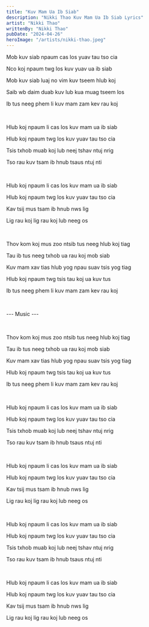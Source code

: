 ```yaml
---
title: "Kuv Mam Ua Ib Siab"
description: "Nikki Thao Kuv Mam Ua Ib Siab Lyrics"
artist: "Nikki Thao"
writtenBy: "Nikki Thao"
pubDate: "2024-04-26"
heroImage: "/artists/nikki-thao.jpeg"
---
```


Mob kuv siab npaum cas los yuav tau tso cia

Nco koj npaum twg los kuv yuav ua ib siab

Mob kuv siab luaj no vim kuv tseem hlub koj

Saib wb daim duab kuv lub kua muag tseem los

Ib tus neeg phem li kuv mam zam kev rau koj

<br />

Hlub koj npaum li cas los kuv mam ua ib siab

Hlub koj npaum twg los kuv yuav tau tso cia

Tsis txhob muab koj lub neej tshav ntuj nrig

Tso rau kuv tsam ib hnub tsaus ntuj nti

<br />

Hlub koj npaum li cas los kuv mam ua ib siab

Hlub koj npaum twg los kuv yuav tau tso cia

Kav tsij mus tsam ib hnub nws lig

Lig rau koj lig rau koj lub neeg os

<br />

Thov kom koj mus zoo ntsib tus neeg hlub koj tiag

Tau ib tus neeg txhob ua rau koj mob siab

Kuv mam xav tias hlub yog npau suav tsis yog tiag

Hlub koj npaum twg tsis tau koj ua kuv tus

Ib tus neeg phem li kuv mam zam kev rau koj

<br />

--- Music ---

<br />

Thov kom koj mus zoo ntsib tus neeg hlub koj tiag

Tau ib tus neeg txhob ua rau koj mob siab

Kuv mam xav tias hlub yog npau suav tsis yog tiag

Hlub koj npaum twg tsis tau koj ua kuv tus

Ib tus neeg phem li kuv mam zam kev rau koj

<br />

Hlub koj npaum li cas los kuv mam ua ib siab

Hlub koj npaum twg los kuv yuav tau tso cia

Tsis txhob muab koj lub neej tshav ntuj nrig

Tso rau kuv tsam ib hnub tsaus ntuj nti

<br />

Hlub koj npaum li cas los kuv mam ua ib siab

Hlub koj npaum twg los kuv yuav tau tso cia

Kav tsij mus tsam ib hnub nws lig

Lig rau koj lig rau koj lub neeg os

<br />

Hlub koj npaum li cas los kuv mam ua ib siab

Hlub koj npaum twg los kuv yuav tau tso cia

Tsis txhob muab koj lub neej tshav ntuj nrig

Tso rau kuv tsam ib hnub tsaus ntuj nti

<br />

Hlub koj npaum li cas los kuv mam ua ib siab

Hlub koj npaum twg los kuv yuav tau tso cia

Kav tsij mus tsam ib hnub nws lig

Lig rau koj lig rau koj lub neeg os
